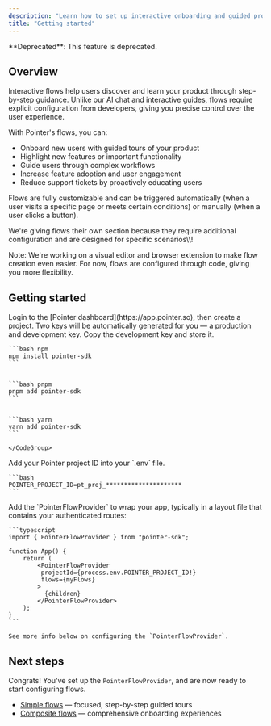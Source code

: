 ```yaml
---
description: "Learn how to set up interactive onboarding and guided product tours."
title: "Getting started"
---
```


<Warning>
  **Deprecated**: This feature is deprecated.
</Warning>

## Overview

Interactive flows help users discover and learn your product through step-by-step guidance. Unlike our AI chat and interactive guides, flows require explicit configuration from developers, giving you precise control over the user experience.

With Pointer's flows, you can:

- Onboard new users with guided tours of your product
- Highlight new features or important functionality
- Guide users through complex workflows
- Increase feature adoption and user engagement
- Reduce support tickets by proactively educating users

Flows are fully customizable and can be triggered automatically (when a user visits a specific page or meets certain conditions) or manually (when a user clicks a button).

We're giving flows their own section because they require additional configuration and are designed for specific scenarios\\\\!

<Note>
  Note: We're working on a visual editor and browser extension to make flow creation even easier. For now, flows are configured through code, giving you more flexibility.
</Note>

## Getting started

<Steps>
  <Step title="Grab your project ID from the Pointer dashboard.">
    Login to the [Pointer dashboard](https://app.pointer.so), then create a project. Two keys will be automatically generated for you — a production and development key. Copy the development key and store it.
  </Step>
  <Step title="Install the Pointer SDK using your preferred package manager.">
    <CodeGroup>

    ```bash npm
    npm install pointer-sdk
    ```

    
    ```bash pnpm
    pnpm add pointer-sdk
    ```

    
    ```bash yarn
    yarn add pointer-sdk
    ```

    </CodeGroup>
  </Step>
  <Step title="Configure your environment variables.">
    Add your Pointer project ID into your `.env` file.

    ```bash
    POINTER_PROJECT_ID=pt_proj_*********************
    ```

  </Step>
  <Step title="Configure the provider">
    Add the `PointerFlowProvider` to wrap your app, typically in a layout file that contains your authenticated routes:

    ```typescript
    import { PointerFlowProvider } from "pointer-sdk";
    
    function App() {
    	return (
    		<PointerFlowProvider
      		 projectId={process.env.POINTER_PROJECT_ID!}
             flows={myFlows}
            >
      		  {children}
    		</PointerFlowProvider>
    	);
    }
    ```

    See more info below on configuring the `PointerFlowProvider`.
  </Step>
</Steps>

## Next steps

Congrats! You've set up the `PointerFlowProvider`, and are now ready to start configuring flows.

- [Simple flows](https://docs.pointer.so/flows/simple-flow) — focused, step-by-step guided tours
- [Composite flows](https://docs.pointer.so/flows/composite-flow) — comprehensive onboarding experiences